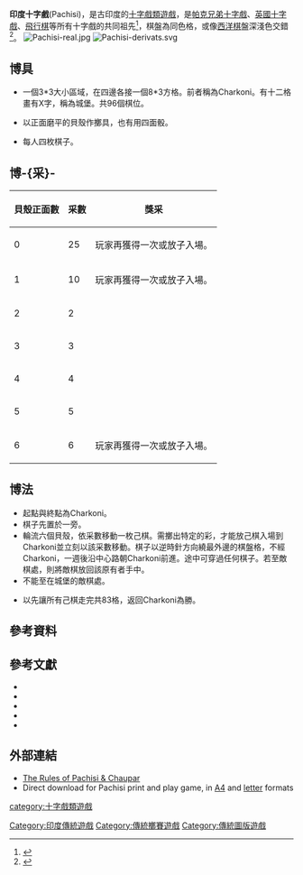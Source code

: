'''印度十字戲'''(Pachisi)，是古印度的[[十字戲類遊戲|十字戲類遊戲]]，是[[帕克兄弟十字戲|帕克兄弟十字戲]]、[[英國十字戲|英國十字戲]]、[[飛行棋|飛行棋]]等所有十字戲的共同祖先<ref>{{Cite web |url=http://www.boardgamegeek.com/game/2136 |title=Pachisi |access-date=2011-10-27 |archive-date=2008-12-16 |archive-url=https://web.archive.org/web/20081216144156/http://www.boardgamegeek.com/game/2136 |dead-url=no }}</ref>，棋盤為同色格，或像[[西洋棋|西洋棋]]盤深淺色交錯<ref>{{Cite web |url=http://www.mastersgames.com/cat/board/pachisi.htm |title=Inlaid Wooden Pachisi game |access-date=2012-08-10 |archive-date=2014-07-20 |archive-url=https://web.archive.org/web/20140720024839/http://www.mastersgames.com/cat/board/pachisi.htm |dead-url=no }}</ref>。
[[Image:Pachisi-real.jpg|thumb]]
[[Image:Pachisi-derivats.svg|thumb]]

==博具==

*一個3*3大小區域，在四邊各接一個8*3方格。前者稱為Charkoni。有十二格畫有X字，稱為城堡。共96個棋位。

*以正面磨平的貝殼作擲具，也有用四面骰。

*每人四枚棋子。

==博-{采}-==

{|class="wikitable" style="text-align:center"
!貝殼正面數 !!采數!!獎采
|-
|0 || 25 ||玩家再獲得一次或放子入場。
|-
|1 || 10 ||玩家再獲得一次或放子入場。
|-
|2 || 2  || 
|-
|3 || 3  ||
|-
|4 || 4  ||
|-
|5 || 5  ||
|-
|6 || 6  ||玩家再獲得一次或放子入場。
|}

==博法==
*起點與終點為Charkoni。
*棋子先置於一旁。
*輪流六個貝殼，依采數移動一枚己棋。需擲出特定的彩，才能放己棋入場到Charkoni並立刻以該采數移動。棋子以逆時針方向繞最外邊的棋盤格，不經Charkoni，一週後沿中心路朝Charkoni前進。途中可穿過任何棋子。若至敵棋處，則將敵棋放回該原有者手中。
*不能至在城堡的敵棋處。

*以先讓所有己棋走完共83格，返回Charkoni為勝。

== 參考資料 ==
{{reflist}}

== 參考文獻 ==
*{{Citation
 | last=Falkener
 | first=Edward
 | authorlink=Edward Falkener
 | title=Games Ancient and Oriental and How to Play Them
 | edition=rpt. New York: Dover Publications, 1961
 | year=1892
 | publisher=Longmans, Green and Company
 | location=London
 | url=http://www.archive.org/details/gamesancientorie00falkuoft 
 }}
*{{Citation
 | last=Finkel
 | first=Irving
 | year=2004
 | contribution=Round and Round the Houses: The Game of ''Pachisi''
 | editor-last=Mackenzie
 | editor-first=Colin
 | editor2-last=Finkel
 | editor2-first=Irving
 | title=Asian Games: The Art of Contest
 | publisher=Asia Society
 | pages=46–57
 | isbn=0-87848-099-4
 }}
*{{Citation
 | last=Murray
 | first=HJR
 | authorlink=Harold James Ruthven Murray
 | title=A History of Chess
 | edition=rpt. Oxford: Oxbow Books, 2002
 | year=1913
 | publisher=Oxford University Press
 | location=Oxford
 | isbn=0-19-827403-3
 }}
*{{Citation
 | last=Murray
 | first=HJR
 | authorlink=Harold James Ruthven Murray
 | title=A History of Board-Games Other Than Chess
 | edition=rpt. Oxford: Oxbow Books, 2002
 | year=1951
 | publisher=Oxford University Press
 | location=Oxford
 | isbn=0-19-827401-7
 }}
*{{Citation
 | last=Parlett
 | first=David
 | authorlink=David Parlett
 | title=The Oxford History of Board Games
 | year=1999
 | publisher=Oxford University Press
 | location=Oxford
 | isbn=0-19-212998-8
 }}

== 外部連結 ==
{{Commons category|Pachisi}}
*[http://www.mastersgames.com/rules/pachisi-rules.htm The Rules of Pachisi & Chaupar]{{Wayback|url=http://www.mastersgames.com/rules/pachisi-rules.htm |date=20161129184515 }}
* Direct download for Pachisi print and play game, in [https://web.archive.org/web/20130508211506/http://ocastudios.com/static/projects/classics/EN-bronze/pachisi/releases/version-0-1-0/Classics-Pachisi-0-1-0-EN.pdf A4] and [https://web.archive.org/web/20130508233508/http://ocastudios.com/static/projects/classics/EN-bronze/pachisi/releases/version-0-1-0/Classics-Pachisi-0-1-0-US.pdf letter] formats

[[category:十字戲類遊戲|category:十字戲類遊戲]]
[[Category:印度傳統遊戲|Category:印度傳統遊戲]]
[[Category:傳統擲賽遊戲|Category:傳統擲賽遊戲]]
[[Category:傳統圖版遊戲|Category:傳統圖版遊戲]]